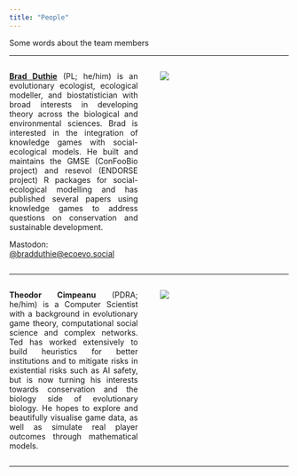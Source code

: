 ```yaml
---
title: "People"
---
```



Some words about the team members

<hr>
<style>
body {
text-align: justify}
</style>

:::: {style="display: grid; grid-template-columns: 1fr 1fr; grid-column-gap: 40px;"}

::: {}

**[Brad Duthie](http://bradduthie.github.io/)** (PL; he/him) is an evolutionary ecologist, ecological modeller, and biostatistician with broad interests in developing theory across the biological and environmental sciences. Brad is interested in the integration of knowledge games with social-ecological models. He built and maintains the GMSE (ConFooBio project) and resevol (ENDORSE project) R packages for social-ecological modelling and has published several papers using knowledge games to address questions on conservation and sustainable development.

Mastodon: [@bradduthie@ecoevo.social](https://ecoevo.social/@bradduthie)

:::

::: {}


![](img/self.png)


:::

::::

<hr>


:::: {style="display: grid; grid-template-columns: 1fr 1fr; grid-column-gap: 40px;"}

::: {}

**Theodor Cimpeanu** (PDRA; he/him) is a Computer Scientist with a background in evolutionary game theory, computational social science and complex networks. Ted has worked extensively to build heuristics for better institutions and to mitigate risks in existential risks such as AI safety, but is now turning his interests towards conservation and the biology side of evolutionary biology. He hopes to explore and beautifully visualise game data, as well as simulate real player outcomes through mathematical models.

:::

::: {}


![](img/ted.jpg)


:::

::::

<hr>











